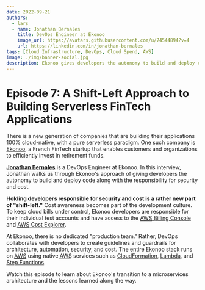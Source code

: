 ```yaml
---
date: 2022-09-21
authors:
  - lars
  - name: Jonathan Bernales
    title: DevOps Engineer at Ekonoo
    image_url: https://avatars.githubusercontent.com/u/74544894?v=4
    url: https://linkedin.com/in/jonathan-bernales
tags: [Cloud Infrastructure, DevOps, Cloud Spend, AWS]
image: ./img/banner-social.jpg
description: Ekonoo gives developers the autonomy to build and deploy code along with the responsibility for security and cost. Holding developers responsible for security and cost is a new part of "shift-left" that results in cost awareness becomimg part of the development culture.
---
```


# Episode 7: A Shift-Left Approach to Building Serverless FinTech Applications

There is a new generation of companies that are building their applications 100% cloud-native, with a pure serverless paradigm. One such company is [Ekonoo](https://ekonoo.com), a French FinTech startup that enables customers and organizations to efficiently invest in retirement funds.

[**Jonathan Bernales**](https://linkedin.com/in/jonathan-bernales) is a DevOps Engineer at Ekonoo. In this interview, Jonathan walks us through Ekonoo's approach of giving developers the autonomy to build and deploy code along with the responsibility for security and cost.

**Holding developers responsible for security and cost is a rather new part of "shift-left."** Cost awareness becomes part of the development culture. To keep cloud bills under control, Ekonoo developers are responsible for their individual test accounts and have access to the [<abbr title="Amazon Web Services">AWS</abbr> Billing Console](https://aws.amazon.com/aws-cost-management/aws-billing) and [<abbr title="Amazon Web Services">AWS</abbr> Cost Explorer](https://aws.amazon.com/aws-cost-management/aws-cost-explorer).

At Ekonoo, there is no dedicated "production team." Rather, DevOps collaborates with developers to create guidelines and guardrails for architecture, automation, security, and cost. The entire Ekonoo stack runs on [<abbr title="Amazon Web Services">AWS</abbr>](https://aws.amazon.com) using native <abbr title="Amazon Web Services">AWS</abbr> services such as [CloudFormation](https://aws.amazon.com/cloudformation), [Lambda](https://aws.amazon.com/lambda), and [Step Functions](https://aws.amazon.com/step-functions).

Watch this episode to learn about Ekonoo's transition to a microservices architecture and the lessons learned along the way.

<YoutubeEmbed id="_odyE3scPGg" title={metadata.title} date={metadata.date} description={metadata.description} />
